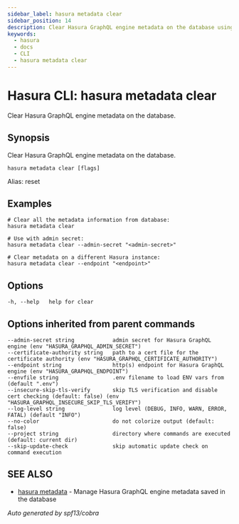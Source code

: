 ```yaml
---
sidebar_label: hasura metadata clear
sidebar_position: 14
description: Clear Hasura GraphQL engine metadata on the database using the Hasura CLI
keywords:
  - hasura
  - docs
  - CLI
  - hasura metadata clear
---
```


# Hasura CLI: hasura metadata clear

Clear Hasura GraphQL engine metadata on the database.

## Synopsis

Clear Hasura GraphQL engine metadata on the database.

    hasura metadata clear [flags]

Alias: reset

## Examples

    # Clear all the metadata information from database:
    hasura metadata clear

    # Use with admin secret:
    hasura metadata clear --admin-secret "<admin-secret>"

    # Clear metadata on a different Hasura instance:
    hasura metadata clear --endpoint "<endpoint>"

## Options

    -h, --help   help for clear

## Options inherited from parent commands

    --admin-secret string            admin secret for Hasura GraphQL engine (env "HASURA_GRAPHQL_ADMIN_SECRET")
    --certificate-authority string   path to a cert file for the certificate authority (env "HASURA_GRAPHQL_CERTIFICATE_AUTHORITY")
    --endpoint string                http(s) endpoint for Hasura GraphQL engine (env "HASURA_GRAPHQL_ENDPOINT")
    --envfile string                 .env filename to load ENV vars from (default ".env")
    --insecure-skip-tls-verify       skip TLS verification and disable cert checking (default: false) (env "HASURA_GRAPHQL_INSECURE_SKIP_TLS_VERIFY")
    --log-level string               log level (DEBUG, INFO, WARN, ERROR, FATAL) (default "INFO")
    --no-color                       do not colorize output (default: false)
    --project string                 directory where commands are executed (default: current dir)
    --skip-update-check              skip automatic update check on command execution

## SEE ALSO

- [hasura metadata](/graphql/core/hasura-cli/hasura_metadata) - Manage Hasura GraphQL engine metadata saved in the database

_Auto generated by spf13/cobra_
